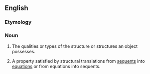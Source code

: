 ==English==

===Etymology===
{{suffix|en|structural|ity}}

===Noun===
{{en-noun|~|structuralities}}

# {{lb|en|philosophy|theology}} The qualities or types of the structure or structures an object possesses.
# {{lb|en|mathematics|logic}} A property satisfied by structural translations from [[sequent]]s into [[equation]]s or from equations into sequents.